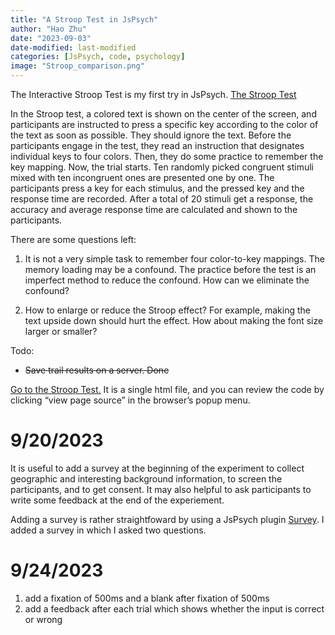 ```yaml
---
title: "A Stroop Test in JsPsych"
author: "Hao Zhu"
date: "2023-09-03"
date-modified: last-modified
categories: [JsPsych, code, psychology]
image: "Stroop_comparison.png"
---
```


The Interactive Stroop Test is my first try in JsPsych. [The Stroop Test](stroop.html)

In the Stroop test, a colored text is shown on the center of the screen, and participants are instructed to press a specific key according to the color of the text as soon as possible. They should ignore the text. Before the participants engage in the test, they read an instruction that designates individual keys to four colors. Then, they do some practice to remember the key mapping. Now, the trial starts. Ten randomly picked congruent stimuli mixed with ten incongruent ones are presented one by one. The participants press a key for each stimulus, and the pressed key and the response time are recorded. After a total of 20 stimuli get a response, the accuracy and average response time are calculated and shown to the participants.

There are some questions left:

1.  It is not a very simple task to remember four color-to-key mappings. The memory loading may be a confound. The practice before the test is an imperfect method to reduce the confound. How can we eliminate the confound?

2.  How to enlarge or reduce the Stroop effect? For example, making the text upside down should hurt the effect. How about making the font size larger or smaller?

Todo:

-   ~~Save trail results on a server. Done~~

[Go to the Stroop Test.](stroop.html) It is a single html file, and you can review the code by clicking "view page source" in the browser's popup menu.

# 9/20/2023

It is useful to add a survey at the beginning of the experiment to collect geographic and interesting background information, to screen the participants, and to get consent. It may also helpful to ask participants to write some feedback at the end of the experiement.

Adding a survey is rather straightfoward by using a JsPsych plugin [Survey](https://www.jspsych.org/7.3/plugins/survey). I added a survey in which I asked two questions.

# 9/24/2023

1. add a fixation of 500ms and a blank after fixation of 500ms
2. add a feedback after each trial which shows whether the input is correct or wrong

